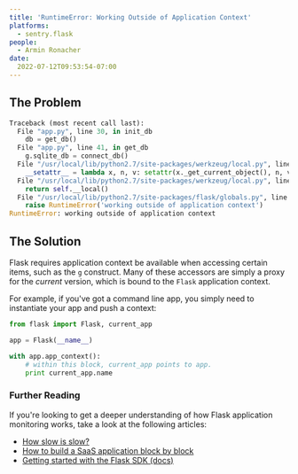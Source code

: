 ```yaml
---
title: 'RuntimeError: Working Outside of Application Context'
platforms:
  - sentry.flask
people:
  - Armin Ronacher
date:
  2022-07-12T09:53:54-07:00
---
```


## The Problem

```python
Traceback (most recent call last):
  File "app.py", line 30, in init_db
    db = get_db()
  File "app.py", line 41, in get_db
    g.sqlite_db = connect_db()
  File "/usr/local/lib/python2.7/site-packages/werkzeug/local.py", line 355, in <lambda>
    __setattr__ = lambda x, n, v: setattr(x._get_current_object(), n, v)
  File "/usr/local/lib/python2.7/site-packages/werkzeug/local.py", line 297, in _get_current_object
    return self.__local()
  File "/usr/local/lib/python2.7/site-packages/flask/globals.py", line 27, in _lookup_app_object
    raise RuntimeError('working outside of application context')
RuntimeError: working outside of application context
```

## The Solution

Flask requires application context be available when accessing certain items, such as the `g` construct. Many of these accessors are simply a proxy for the _current_ version, which is bound to the `Flask` application context.

For example, if you've got a command line app, you simply need to instantiate your app and push a context:

```python
from flask import Flask, current_app

app = Flask(__name__)

with app.app_context():
    # within this block, current_app points to app.
    print current_app.name
```

### Further Reading

If you're looking to get a deeper understanding of how Flask application monitoring works, take a look at the following articles:

- [How slow is slow?](https://blog.sentry.io/how-slow-is-slow)
- [How to build a SaaS application block by block](https://blog.sentry.io/how-to-build-saas-application)
- [Getting started with the Flask SDK (docs)](https://docs.sentry.io/platforms/python/guides/flask/configuration/integrations/)
